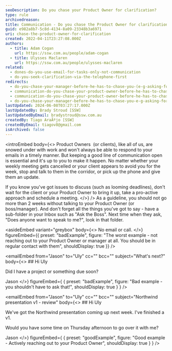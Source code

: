 ```yaml
---
seoDescription: Do you chase your Product Owner for clarification?
type: rule
archivedreason:
title: Communication - Do you chase the Product Owner for clarification?
guid: e982a8b7-5c8d-4134-8a09-23348b3a6971
uri: chase-the-product-owner-for-clarification
created: 2022-04-11T23:27:08.000Z
authors:
  - title: Adam Cogan
    url: https://ssw.com.au/people/adam-cogan
  - title: Ulysses Maclaren
    url: https://ssw.com.au/people/ulysses-maclaren
related:
  - dones-do-you-use-email-for-tasks-only-not-communication
  - do-you-seek-clarification-via-the-telephone-first
redirects:
  - do-you-chase-your-manager-before-he-has-to-chase-you-(e-g-asking-for-clarification)
  - communication-do-you-chase-your-product-owner-before-he-has-to-chase-you-e-g-asking-for-clarification
  - communication-do-you-chase-your-product-owner-before-he-has-to-chase-you-(e-g-asking-for-clarification)
  - do-you-chase-your-manager-before-he-has-to-chase-you-e-g-asking-for-clarification
lastUpdated: 2024-06-08T03:27:17.000Z
lastUpdatedBy: Brady Stroud [SSW]
lastUpdatedByEmail: bradystroud@ssw.com.au
createdBy: Tiago AraÃºjo [SSW]
createdByEmail: tiagov8@gmail.com
isArchived: false
---
```


<introEmbed
  body={<>
Product Owners  (or clients), like all of us, are snowed under with work and won't always be able to respond to your emails in a timely manner. But keeping a good line of communication open is essential and it's up to you to make it happen. No matter whether your weekly meeting gets cancelled or your client appears to avoid you for the week, stop and talk to them in the corridor, or pick up the phone and give them an update.

If you know you've got issues to discuss (such as looming deadlines), don't wait for the client or your Product Owner to bring it up, take a pro-active approach and schedule a meeting.
  </>}
/>
As a guideline, you should not go more than 2 weeks without talking to your Product Owner (or boss/manager). And don't forget all the things you've got to say - have a sub-folder in your Inbox such as "Ask the Boss". Next time when they ask, "Does anyone want to speak to me?", look in that folder.

<asideEmbed
  variant="greybox"
  body={<>
    No email or call.
  </>}
  figureEmbed={{
    preset: "badExample",
    figure: "The worst example - not reaching out to your Product Owner or manager at all. You should be in regular contact with them",
    shouldDisplay: true
  }}
/>

<emailEmbed
  from="Jason"
  to="Uly"
  cc=""
  bcc=""
  subject="What's next?"
  body={<>
    ## Hi Uly

Did I have a project or something due soon?

Jason
  </>}
  figureEmbed={ {
    preset: "badExample",
    figure: "Bad example - you shouldn't have to ask that!",
    shouldDisplay: true
  } }
/>

<emailEmbed
  from="Jason"
  to="Uly"
  cc=""
  bcc=""
  subject="Northwind presentation v1 - review"
  body={<>
    ## Hi Uly

We've got the Northwind presentation coming up next week. I've finished a v1.

Would you have some time on Thursday afternoon to go over it with me?

Jason
  </>}
  figureEmbed={ {
    preset: "goodExample",
    figure: "Good example - Actively reaching out to your Product Owner",
    shouldDisplay: true
  } }
/>
